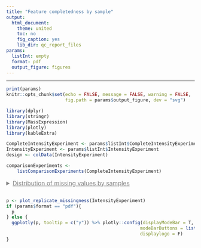 ```yaml
---
title: "Feature completedness by sample"
output:
  html_document:
    theme: united
    toc: no
    fig_caption: yes
    lib_dir: qc_report_files
params:
  listInt: empty
  format: pdf
  output_figure: figures
---
```



<style type="text/css">

summary {
  text-decoration: underline;
  font-size: 16px;
  color: grey;
  cursor: pointer;
  margin-bottom: 16px;
}

summary, summary:active {
  border: none;
}

details span {
  margin-top: 8px;
  display: block;
}

#header .btn-group {
  display: none;
}

.main-container {
  max-width: 1400px !important;
}
</style>

--- 

```r
print(params)
knitr::opts_chunk$set(echo = FALSE, message = FALSE, warning = FALSE, 
                      fig.path = params$output_figure, dev = "svg")
```


```r
library(dplyr)
library(stringr)
library(MassExpression)
library(plotly)
library(kableExtra)

CompleteIntensityExperiment <- params$listInt$CompleteIntensityExperiment
IntensityExperiment <- params$listInt$IntensityExperiment
design <- colData(IntensityExperiment)

comparisonExperiments <- 
    listComparisonExperiments(CompleteIntensityExperiment)
```


<details>
  <summary>Distribution of missing values by samples</summary>
  <span>
    <p> The amount of missing values can be affected by the biological condition or by technical factors and it can vary largely between experiments.</p>
   <p>For a healthy experiment we expect:</p>
    <ul>
      <li>The distribution of missing values replicate to be similar across replicates, especially within the same biological conditions</li>
    </ul>
    <p>There isns't a strict threshold to look for in terms of % of missing values. However, an unusually large amount of missingness in one or a few replicates can be sympthomatic of technial problems and should be taken into account when intepreting the final differential expression results.<p>
  </span>
</details> 


```r
p <- plot_replicate_missingness(IntensityExperiment)
if (params$format == "pdf"){
  p
} else {
  ggplotly(p, tooltip = c("y")) %>% plotly::config(displayModeBar = T, 
                                                  modeBarButtons = list(list('toImage')),
                                                  displaylogo = F)
}
```


